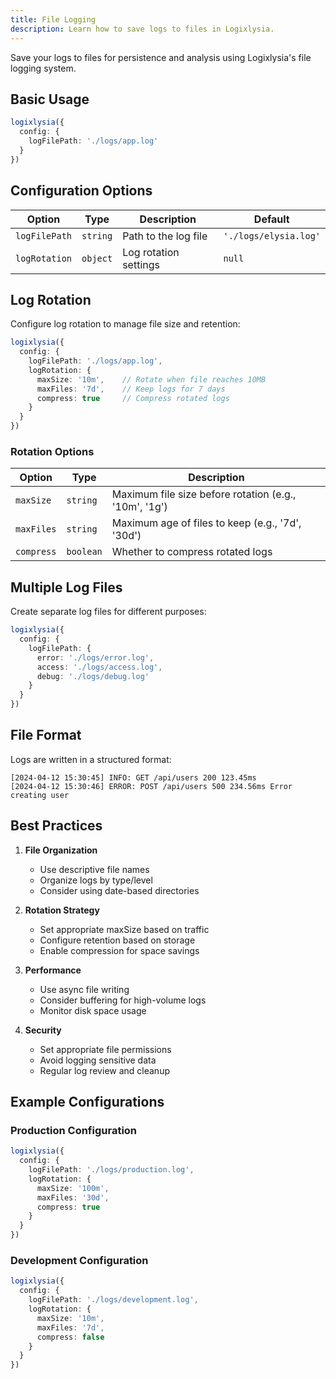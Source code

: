 ```yaml
---
title: File Logging
description: Learn how to save logs to files in Logixlysia.
---
```


Save your logs to files for persistence and analysis using Logixlysia's file logging system.

## Basic Usage

```ts
logixlysia({
  config: {
    logFilePath: './logs/app.log'
  }
})
```

## Configuration Options

| Option | Type | Description | Default |
|--------|------|-------------|---------|
| `logFilePath` | `string` | Path to the log file | `'./logs/elysia.log'` |
| `logRotation` | `object` | Log rotation settings | `null` |

## Log Rotation

Configure log rotation to manage file size and retention:

```ts
logixlysia({
  config: {
    logFilePath: './logs/app.log',
    logRotation: {
      maxSize: '10m',    // Rotate when file reaches 10MB
      maxFiles: '7d',    // Keep logs for 7 days
      compress: true     // Compress rotated logs
    }
  }
})
```

### Rotation Options

| Option | Type | Description |
|--------|------|-------------|
| `maxSize` | `string` | Maximum file size before rotation (e.g., '10m', '1g') |
| `maxFiles` | `string` | Maximum age of files to keep (e.g., '7d', '30d') |
| `compress` | `boolean` | Whether to compress rotated logs |

## Multiple Log Files

Create separate log files for different purposes:

```ts
logixlysia({
  config: {
    logFilePath: {
      error: './logs/error.log',
      access: './logs/access.log',
      debug: './logs/debug.log'
    }
  }
})
```

## File Format

Logs are written in a structured format:

```
[2024-04-12 15:30:45] INFO: GET /api/users 200 123.45ms
[2024-04-12 15:30:46] ERROR: POST /api/users 500 234.56ms Error creating user
```

## Best Practices

1. **File Organization**
   - Use descriptive file names
   - Organize logs by type/level
   - Consider using date-based directories

2. **Rotation Strategy**
   - Set appropriate maxSize based on traffic
   - Configure retention based on storage
   - Enable compression for space savings

3. **Performance**
   - Use async file writing
   - Consider buffering for high-volume logs
   - Monitor disk space usage

4. **Security**
   - Set appropriate file permissions
   - Avoid logging sensitive data
   - Regular log review and cleanup

## Example Configurations

### Production Configuration

```ts
logixlysia({
  config: {
    logFilePath: './logs/production.log',
    logRotation: {
      maxSize: '100m',
      maxFiles: '30d',
      compress: true
    }
  }
})
```

### Development Configuration

```ts
logixlysia({
  config: {
    logFilePath: './logs/development.log',
    logRotation: {
      maxSize: '10m',
      maxFiles: '7d',
      compress: false
    }
  }
})
``` 